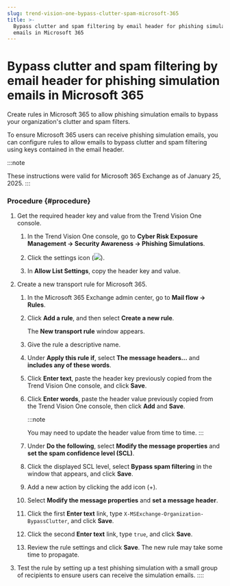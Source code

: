 ```yaml
---
slug: trend-vision-one-bypass-clutter-spam-microsoft-365
title: >-
  Bypass clutter and spam filtering by email header for phishing simulation
  emails in Microsoft 365
---
```

# Bypass clutter and spam filtering by email header for phishing simulation emails in Microsoft 365

Create rules in Microsoft 365 to allow phishing simulation emails to bypass your organization's clutter and spam filters.

To ensure Microsoft 365 users can receive phishing simulation emails, you can configure rules to allow emails to bypass clutter and spam filtering using keys contained in the email header.

:::note

These instructions were valid for Microsoft 365 Exchange as of January 25, 2025.
:::

### Procedure {#procedure}

1.  Get the required header key and value from the Trend Vision One console.

    1.  In the Trend Vision One console, go to **Cyber Risk Exposure Management → Security Awareness → Phishing Simulations**.

    2.  Click the settings icon (![](/images/gear_icon=fc9a51ad-35af-4fe3-92c6-5e41b2dfc5d9.webp)).

    3.  In **Allow List Settings**, copy the header key and value.

2.  Create a new transport rule for Microsoft 365.

    1.  In the Microsoft 365 Exchange admin center, go to **Mail flow → Rules**.

    2.  Click **Add a rule**, and then select **Create a new rule**.

        The **New transport rule** window appears.

    3.  Give the rule a descriptive name.

    4.  Under **Apply this rule if**, select **The message headers...** and **includes any of these words**.

    5.  Click **Enter text**, paste the header key previously copied from the Trend Vision One console, and click **Save**.

    6.  Click **Enter words**, paste the header value previously copied from the Trend Vision One console, then click **Add** and **Save**.

        :::note

        You may need to update the header value from time to time.
        :::

    7.  Under **Do the following**, select **Modify the message properties** and **set the spam confidence level (SCL)**.

    8.  Click the displayed SCL level, select **Bypass spam filtering** in the window that appears, and click **Save**.

    9.  Add a new action by clicking the add icon (+).

    10. Select **Modify the message properties** and **set a message header**.

    11. Click the first **Enter text** link, type `X-MSExchange-Organization-BypassClutter`, and click **Save**.

    12. Click the second **Enter text** link, type `true`, and click **Save**.

    13. Review the rule settings and click **Save**. The new rule may take some time to propagate.

3.  Test the rule by setting up a test phishing simulation with a small group of recipients to ensure users can receive the simulation emails.
::::
